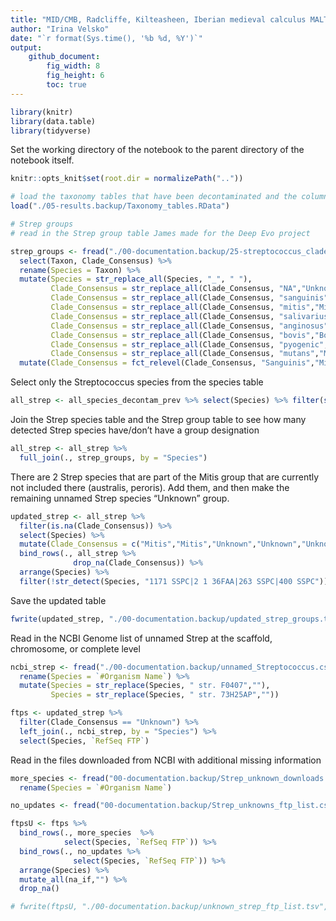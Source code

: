 ```yaml
---
title: "MID/CMB, Radcliffe, Kilteasheen, Iberian medieval calculus MALT beta diversity"
author: "Irina Velsko"
date: "`r format(Sys.time(), '%b %d, %Y')`"
output:
    github_document:
        fig_width: 8
        fig_height: 6
        toc: true
---
```



```r
library(knitr)
library(data.table)
library(tidyverse)
```

Set the working directory of the notebook to the parent directory of the 
notebook itself.  

```r
knitr::opts_knit$set(root.dir = normalizePath(".."))
```


```r

# load the taxonomy tables that have been decontaminated and the column headers are cleaned up
load("./05-results.backup/Taxonomy_tables.RData")

# Strep groups
# read in the Strep group table James made for the Deep Evo project

strep_groups <- fread("./00-documentation.backup/25-streptococcus_cladegroup_amylasegroup_database.tsv") %>%
  select(Taxon, Clade_Consensus) %>%
  rename(Species = Taxon) %>%
  mutate(Species = str_replace_all(Species, "_", " "),
         Clade_Consensus = str_replace_all(Clade_Consensus, "NA","Unknown"),
         Clade_Consensus = str_replace_all(Clade_Consensus, "sanguinis","Sanguinis"),
         Clade_Consensus = str_replace_all(Clade_Consensus, "mitis","Mitis"),
         Clade_Consensus = str_replace_all(Clade_Consensus, "salivarius","Salivarius"),
         Clade_Consensus = str_replace_all(Clade_Consensus, "anginosus","Anginosus"),
         Clade_Consensus = str_replace_all(Clade_Consensus, "bovis","Bovis"),
         Clade_Consensus = str_replace_all(Clade_Consensus, "pyogenic","Pyogenic"),
         Clade_Consensus = str_replace_all(Clade_Consensus, "mutans","Mutans")) %>%
  mutate(Clade_Consensus = fct_relevel(Clade_Consensus, "Sanguinis","Mitis","Salivarius","Anginosus","Bovis","Pyogenic","Mutans","Unknown"))

```

Select only the Streptococcus species from the species table
```r

all_strep <- all_species_decontam_prev %>% select(Species) %>% filter(str_detect(Species, "Streptococcus"))

```

Join the Strep species table and the Strep group table to see how many detected
Strep species have/don't have a group designation
```r
all_strep <- all_strep %>%
  full_join(., strep_groups, by = "Species")

```

There are 2 Strep species that are part of the Mitis group that are currently
not included there (australis, peroris). Add them, and then make the remaining unnamed Strep species
"Unknown" group.
```r

updated_strep <- all_strep %>%
  filter(is.na(Clade_Consensus)) %>%
  select(Species) %>%
  mutate(Clade_Consensus = c("Mitis","Mitis","Unknown","Unknown","Unknown","Unknown","Unknown","Unknown","Unknown","Unknown","Unknown","Unknown","Unknown","Unknown","Unknown","Unknown","Unknown","Unknown","Unknown","Unknown")) %>%
  bind_rows(., all_strep %>%
              drop_na(Clade_Consensus)) %>%
  arrange(Species) %>%
  filter(!str_detect(Species, "1171 SSPC|2 1 36FAA|263 SSPC|400 SSPC"))

```

Save the updated table
```r

fwrite(updated_strep, "./00-documentation.backup/updated_strep_groups.tsv", quote = F, sep = "\t")

```

Read in the NCBI Genome list of unnamed Strep at the scaffold, chromosome, or complete level
```r

ncbi_strep <- fread("./00-documentation.backup/unnamed_Streptococcus.csv", sep = ",") %>%
  rename(Species = `#Organism Name`) %>%
  mutate(Species = str_replace(Species, " str. F0407",""),
         Species = str_replace(Species, " str. 73H25AP",""))

```

```r

ftps <- updated_strep %>%
  filter(Clade_Consensus == "Unknown") %>%
  left_join(., ncbi_strep, by = "Species") %>%
  select(Species, `RefSeq FTP`)

```

Read in the files downloaded from NCBI with additional missing information
```r
more_species <- fread("00-documentation.backup/Strep_unknown_downloads.csv") %>%
  rename(Species = `#Organism Name`)

no_updates <- fread("00-documentation.backup/Strep_unknowns_ftp_list.csv")

```


```r
ftpsU <- ftps %>%
  bind_rows(., more_species  %>%
            select(Species, `RefSeq FTP`)) %>%
  bind_rows(., no_updates %>%
              select(Species, `RefSeq FTP`)) %>%
  arrange(Species) %>%
  mutate_all(na_if,"") %>%
  drop_na()

# fwrite(ftpsU, "./00-documentation.backup/unknown_strep_ftp_list.tsv", sep = "\t", quote = F)

```





